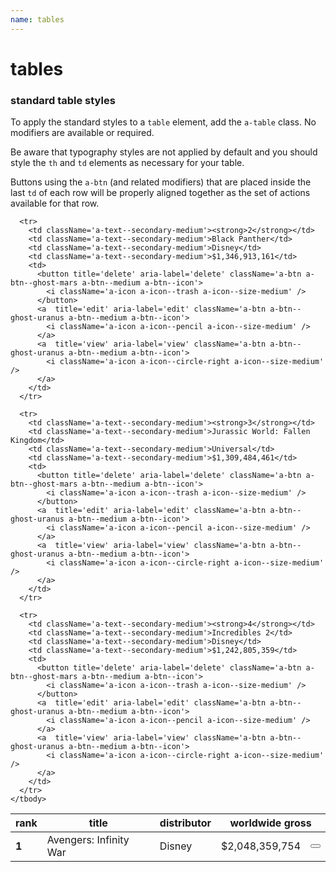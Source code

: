```yaml
---
name: tables
---
```



# tables

### standard table styles

To apply the standard styles to a `table` element, add the `a-table` class. No
modifiers are available or required.

Be aware that typography styles are not applied by default and you should style
the `th` and `td` elements as necessary for your table.

Buttons using the `a-btn` (and related modifiers) that are placed inside the last
`td` of each row will be properly aligned together as the set of actions available
for that row.

<Playground>
  <table className='a-table'>
    <thead>
      <tr>
        <th className='a-text--medium' scope='col'>rank</th>
        <th className='a-text--medium' scope='col'>title</th>
        <th className='a-text--medium' scope='col'>distributor</th>
        <th className='a-text--medium' scope='col' colspan='2'>worldwide gross</th>
      </tr>
    </thead>
    <tbody>
      <tr>
        <td className='a-text--secondary-medium'><strong>1</strong></td>
        <td className='a-text--secondary-medium'>Avengers: Infinity War</td>
        <td className='a-text--secondary-medium'>Disney</td>
        <td className='a-text--secondary-medium'>$2,048,359,754</td>
        <td>
          <button title='delete' aria-label='delete' className='a-btn a-btn--ghost-mars a-btn--medium a-btn--icon'>
            <i className='a-icon a-icon--trash a-icon--size-medium' />
          </button>
          <a  title='edit' aria-label='edit' className='a-btn a-btn--ghost-uranus a-btn--medium a-btn--icon'>
            <i className='a-icon a-icon--pencil a-icon--size-medium' />
          </a>
          <a  title='view' aria-label='view' className='a-btn a-btn--ghost-uranus a-btn--medium a-btn--icon'>
            <i className='a-icon a-icon--circle-right a-icon--size-medium' />
          </a>
        </td>
      </tr>

      <tr>
        <td className='a-text--secondary-medium'><strong>2</strong></td>
        <td className='a-text--secondary-medium'>Black Panther</td>
        <td className='a-text--secondary-medium'>Disney</td>
        <td className='a-text--secondary-medium'>$1,346,913,161</td>
        <td>
          <button title='delete' aria-label='delete' className='a-btn a-btn--ghost-mars a-btn--medium a-btn--icon'>
            <i className='a-icon a-icon--trash a-icon--size-medium' />
          </button>
          <a  title='edit' aria-label='edit' className='a-btn a-btn--ghost-uranus a-btn--medium a-btn--icon'>
            <i className='a-icon a-icon--pencil a-icon--size-medium' />
          </a>
          <a  title='view' aria-label='view' className='a-btn a-btn--ghost-uranus a-btn--medium a-btn--icon'>
            <i className='a-icon a-icon--circle-right a-icon--size-medium' />
          </a>
        </td>
      </tr>

      <tr>
        <td className='a-text--secondary-medium'><strong>3</strong></td>
        <td className='a-text--secondary-medium'>Jurassic World: Fallen Kingdom</td>
        <td className='a-text--secondary-medium'>Universal</td>
        <td className='a-text--secondary-medium'>$1,309,484,461</td>
        <td>
          <button title='delete' aria-label='delete' className='a-btn a-btn--ghost-mars a-btn--medium a-btn--icon'>
            <i className='a-icon a-icon--trash a-icon--size-medium' />
          </button>
          <a  title='edit' aria-label='edit' className='a-btn a-btn--ghost-uranus a-btn--medium a-btn--icon'>
            <i className='a-icon a-icon--pencil a-icon--size-medium' />
          </a>
          <a  title='view' aria-label='view' className='a-btn a-btn--ghost-uranus a-btn--medium a-btn--icon'>
            <i className='a-icon a-icon--circle-right a-icon--size-medium' />
          </a>
        </td>
      </tr>

      <tr>
        <td className='a-text--secondary-medium'><strong>4</strong></td>
        <td className='a-text--secondary-medium'>Incredibles 2</td>
        <td className='a-text--secondary-medium'>Disney</td>
        <td className='a-text--secondary-medium'>$1,242,805,359</td>
        <td>
          <button title='delete' aria-label='delete' className='a-btn a-btn--ghost-mars a-btn--medium a-btn--icon'>
            <i className='a-icon a-icon--trash a-icon--size-medium' />
          </button>
          <a  title='edit' aria-label='edit' className='a-btn a-btn--ghost-uranus a-btn--medium a-btn--icon'>
            <i className='a-icon a-icon--pencil a-icon--size-medium' />
          </a>
          <a  title='view' aria-label='view' className='a-btn a-btn--ghost-uranus a-btn--medium a-btn--icon'>
            <i className='a-icon a-icon--circle-right a-icon--size-medium' />
          </a>
        </td>
      </tr>
    </tbody>
  </table>
</Playground>

